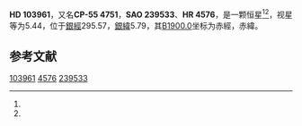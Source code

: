 {{Starbox begin
| name = HD 103961
}}
{{Starbox observe
| epoch = [[J2000.0|J2000.0]]
| constell = {{星座名待查}}<ref name=SIMBAD>{{cite web
 | url=http://simbad.u-strasbg.fr/simbad/sim-id?Ident=HR+4576
 | title=Pulsating variable Star
 | publisher=Centre de Données astronomiques de Strasbourg
 | work=SIMBAD
 | accessdate=2012-07-13
 | archive-date=2016-03-19
 | archive-url=https://web.archive.org/web/20160319045502/http://simbad.u-strasbg.fr/simbad/sim-id?Ident=HR+4576
 | dead-url=no
 }}</ref><ref name=DATA>{{cite web
 | url=http://vizier.u-strasbg.fr/viz-bin/VizieR-5?-out.add=.&-source=5050&-corr=PK=HR&-out.max=9999&HR=4576
 | title=VizieR Detailed Page
 | accessdate=2012-07-13
 | archive-date=2019-02-16
 | archive-url=https://web.archive.org/web/20190216075804/http://vizier.u-strasbg.fr/viz-bin/VizieR-5?-out.add=.&-source=5050&-corr=PK=HR&-out.max=9999&HR=4576
 | dead-url=no
 }}</ref>
| 星官 = 
| ra = {{RA|11|58|15.2}}<ref name=SIMBAD /><ref name=DATA />
| dec = {{DEC|-56|19|2}}<ref name=SIMBAD /><ref name=DATA />
| appmag_v = 5.44<ref name=SIMBAD /><ref name=DATA />
}}
{{Starbox character
| class = B8III<ref name=SIMBAD /><ref name=DATA />
| b-v = -0.08<ref name=SIMBAD /><ref name=DATA />
| u-b = <ref name=SIMBAD /><ref name=DATA />
| r-i = <ref name=SIMBAD /><ref name=DATA />
| variable = 
}}
{{Starbox astrometry
| radial_v = 
| prop_mo_ra = -5
| parallax = 
| p_error = 
}}
{{Starbox catalog
| names =CP-55 4751，[[SAO星表|SAO]] 239533，[[HD星表|HD]] 103961，[[HR星表|HR]] 4576}}
{{Starbox reference |Simbad=HR+4576}}
{{Starbox end}}

'''HD 103961'''，又名'''CP-55 4751'''，'''SAO 239533'''、'''HR 4576'''，是一颗恒星<ref name=SIMBAD /><ref name=DATA />，视星等为5.44，位于[[銀道座標系|銀經]]295.57，[[銀道座標系|銀緯]]5.79，其[[B1900.0|B1900.0]]坐标为赤經{{RA|11|53|11.8}}，赤緯{{DEC|-55|5.79|38}}。

== 参考文献 ==
{{reflist}}

{{star-stub}}

[[Category:HD和HDE天體|103961]]
[[Category:HR天體|4576]]
[[Category:SAO天體|239533]]